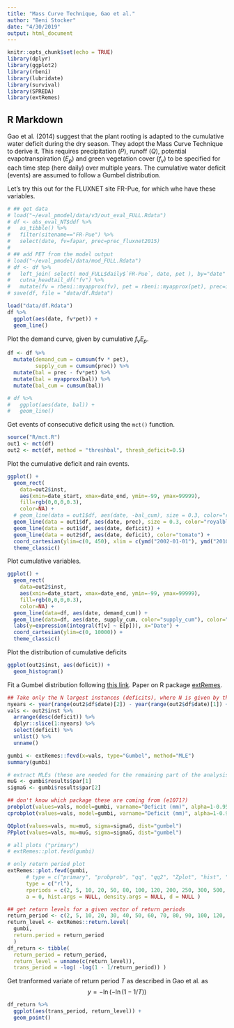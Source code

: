 ```yaml
---
title: "Mass Curve Technique, Gao et al."
author: "Beni Stocker"
date: "4/30/2019"
output: html_document
---
```


```r
knitr::opts_chunk$set(echo = TRUE)
library(dplyr)
library(ggplot2)
library(rbeni)
library(lubridate)
library(survival)
library(SPREDA)
library(extRemes)
```

## R Markdown

Gao et al. (2014) suggest that the plant rooting is adapted to the cumulative water deficit during the dry season. They adopt the Mass Curve Technique to derive it. This requires precipitation ($P$), runoff ($Q$), potential evapotranspiration ($E_p$) and green vegetation cover ($f_v$) to be specified for each time step (here daily) over multiple years. The cumulative water deficit (events) are assumed to follow a Gumbel distribution.

Let's try this out for the FLUXNET site FR-Pue, for which whe have these variables. 
```r
# ## get data
# load("~/eval_pmodel/data/v3/out_eval_FULL.Rdata")
# df <- obs_eval_NT$ddf %>% 
#   as_tibble() %>% 
#   filter(sitename=="FR-Pue") %>% 
#   select(date, fv=fapar, prec=prec_fluxnet2015)
# 
# ## add PET from the model output
# load("~/eval_pmodel/data/mod_FULL.Rdata")
# df <- df %>% 
#   left_join( select( mod_FULL$daily$`FR-Pue`, date, pet ), by="date" ) %>% 
#   cutna_headtail_df("fv") %>% 
#   mutate(fv = rbeni::myapprox(fv), pet = rbeni::myapprox(pet), prec=ifelse(is.na(prec),0,prec))
# save(df, file = "data/df.Rdata")

load("data/df.Rdata")
df %>% 
  ggplot(aes(date, fv*pet)) +
  geom_line()
```

Plot the demand curve, given by cumulative $f_v E_p$.
```r
df <- df %>% 
  mutate(demand_cum = cumsum(fv * pet),
         supply_cum = cumsum(prec)) %>% 
  mutate(bal = prec - fv*pet) %>% 
  mutate(bal = myapprox(bal)) %>% 
  mutate(bal_cum = cumsum(bal))

# df %>% 
#   ggplot(aes(date, bal)) +
#   geom_line()
```

Get events of consecutive deficit using the `mct()` function.
```r
source("R/mct.R")
out1 <- mct(df)
out2 <- mct(df, method = "threshbal", thresh_deficit=0.5)
```


Plot the cumulative deficit and rain events.
```r
ggplot() +
  geom_rect(
    data=out2$inst, 
    aes(xmin=date_start, xmax=date_end, ymin=-99, ymax=99999), 
    fill=rgb(0,0,0,0.3), 
    color=NA) +
  # geom_line(data = out1$df, aes(date, -bal_cum), size = 0.3, color="royalblue") +
  geom_line(data = out1$df, aes(date, prec), size = 0.3, color="royalblue") +
  geom_line(data = out1$df, aes(date, deficit)) +
  geom_line(data = out2$df, aes(date, deficit), color="tomato") +
  coord_cartesian(ylim=c(0, 450), xlim = c(ymd("2002-01-01"), ymd("2010-12-01"))) +
  theme_classic()
```


Plot cumulative variables.
```r
ggplot() +
  geom_rect(
    data=out2$inst, 
    aes(xmin=date_start, xmax=date_end, ymin=-99, ymax=99999), 
    fill=rgb(0,0,0,0.3), 
    color=NA) + 
  geom_line(data=df, aes(date, demand_cum)) +
  geom_line(data=df, aes(date, supply_cum, color="supply_cum"), color="tomato") +
  labs(y=expression(integral(f[v] ~ E[p])), x="Date") +
  coord_cartesian(ylim=c(0, 10000)) +
  theme_classic()
```

Plot the distribution of cumulative deficits
```r
ggplot(out2$inst, aes(deficit)) +
  geom_histogram()
```

Fit a Gumbel distribution following [this link](http://blogs2.datall-analyse.nl/2016/02/17/extreme_value_analysis_maxima/#more-120). Paper on R package [extRemes](file:///Users/benjaminstocker/Downloads/v72i08.pdf).
```r
## Take only the N largest instances (deficits), where N is given by the number of years available in the data
nyears <- year(range(out2$df$date)[2]) - year(range(out2$df$date)[1]) + 1
vals <- out2$inst %>% 
  arrange(desc(deficit)) %>% 
  dplyr::slice(1:nyears) %>% 
  select(deficit) %>% 
  unlist() %>% 
  unname()

gumbi <- extRemes::fevd(x=vals, type="Gumbel", method="MLE")
summary(gumbi)

# extract MLEs (these are needed for the remaining part of the analysis)
muG <- gumbi$results$par[1]
sigmaG <- gumbi$results$par[2]

## don't know which package these are coming from (e1071?)
probplot(values=vals, model=gumbi, varname="Deficit (mm)", alpha=1-0.95, dist="gumbel")
cprobplot(values=vals, model=gumbi, varname="Deficit (mm)", alpha=1-0.95, dist="gumbel")

QQplot(values=vals, mu=muG, sigma=sigmaG, dist="gumbel")
PPplot(values=vals, mu=muG, sigma=sigmaG, dist="gumbel")

# all plots ("primary")
# extRemes::plot.fevd(gumbi)

# only return period plot
extRemes::plot.fevd(gumbi, 
      # type = c("primary", "probprob", "qq", "qq2", "Zplot", "hist", "density", "rl", "trace"),
      type = c("rl"),
      rperiods = c(2, 5, 10, 20, 50, 80, 100, 120, 200, 250, 300, 500, 800),
      a = 0, hist.args = NULL, density.args = NULL, d = NULL )

## get return levels for a given vector of return periods
return_period <- c(2, 5, 10, 20, 30, 40, 50, 60, 70, 80, 90, 100, 120, 200, 250, 300, 500, 800)
return_level <- extRemes::return.level(
  gumbi, 
  return.period = return_period
  )
df_return <- tibble( 
  return_period = return_period, 
  return_level = unname(c(return_level)), 
  trans_period = -log( -log(1 - 1/return_period)) )
```

Get tranformed variate of return period $T$ as described in Gao et al. as
$$
y = - \ln ( -\ln (1-1/T) )
$$
```r
df_return %>% 
  ggplot(aes(trans_period, return_level)) +
  geom_point()
```